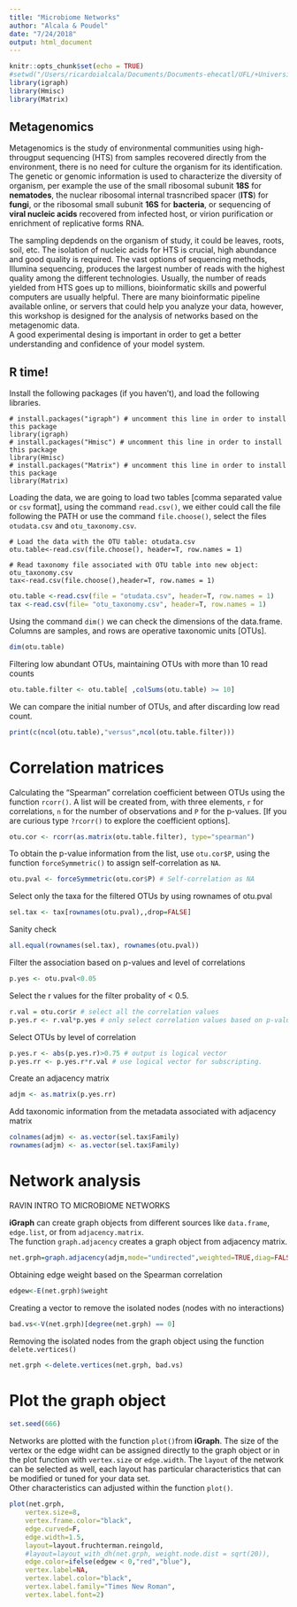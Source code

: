 ```yaml
---
title: "Microbiome Networks"
author: "Alcala & Poudel"
date: "7/24/2018"
output: html_document
---
```


```r
knitr::opts_chunk$set(echo = TRUE)
#setwd("/Users/ricardoialcala/Documents/Documents-ehecatl/UFL/+UniversityofFlorida/Talks/Workshop_ICPP2018/")
library(igraph)  
library(Hmisc)  
library(Matrix)  
```

## Metagenomics
Metagenomics is the study of environmental communities using high-througput sequencing (HTS) from samples recovered directly from the environment, there is no need for culture the organism for its identification. The genetic or genomic information is used to characterize the diversity of organism, per example the use of the small ribosomal subunit **18S** for **nematodes**, the nuclear ribosomal internal trasncribed spacer (**ITS**) for **fungi**, or the ribosomal small subunit **16S** for **bacteria**, or sequencing of **viral nucleic acids** recovered from infected host, or virion purification or enrichment of replicative forms RNA.   

The sampling depdends on the organism of study, it could be leaves, roots, soil, etc. The isolation of nucleic acids for HTS is crucial, high abundance and good quality is required. The vast options of sequencing methods, Illumina sequencing, produces the largest number of reads with the highest quality among the different technologies. Usually, the number of reads yielded from HTS goes up to millions, bioinformatic skills and powerful computers are usually helpful. There are many bioinformatic pipeline available online, or servers that could help you analyze your data, however, this workshop is designed for the analysis of networks based on the metagenomic data.     
A good experimental desing is important in order to get a better understanding and confidence of your model system.


## R time!
Install the following packages (if you haven't), and load the following libraries.
```
# install.packages("igraph") # uncomment this line in order to install this package
library(igraph)  
# install.packages("Hmisc") # uncomment this line in order to install this package
library(Hmisc)  
# install.packages("Matrix") # uncomment this line in order to install this package
library(Matrix)   
```
Loading the data, we are going to load two tables [comma separated value or ```csv``` format], using the command ```read.csv()```, we either could call the file following the PATH or use the command ```file.choose()```, select the files ```otudata.csv``` and ```otu_taxonomy.csv```.

```
# Load the data with the OTU table: otudata.csv
otu.table<-read.csv(file.choose(), header=T, row.names = 1)

# Read taxonomy file associated with OTU table into new object: otu_taxonomy.csv
tax<-read.csv(file.choose(),header=T, row.names = 1)
```

```r
otu.table <-read.csv(file = "otudata.csv", header=T, row.names = 1)
tax <-read.csv(file= "otu_taxonomy.csv", header=T, row.names = 1)

```

Using the command ```dim()``` we can check the dimensions of the data.frame.    
Columns are samples, and rows are operative taxonomic units [OTUs].
```r
dim(otu.table)
```
Filtering low abundant OTUs, maintaining OTUs with more than 10 read counts
```r
otu.table.filter <- otu.table[ ,colSums(otu.table) >= 10]
```
We can compare the initial number of OTUs, and after discarding low read count.
```r
print(c(ncol(otu.table),"versus",ncol(otu.table.filter)))
```
# Correlation matrices
Calculating the "Spearman" correlation coefficient between OTUs using the function ```rcorr()```. A list will be created from, with three elements, ```r``` for correlations, ```n``` for the number of observations and ```P``` for the p-values.
[If you are curious type ```?rcorr()``` to explore the coefficient options].
```r
otu.cor <- rcorr(as.matrix(otu.table.filter), type="spearman")
```
To obtain the p-value information from the list, use ```otu.cor$P```, using the function ```forceSymmetric()``` to assign self-correlation as ```NA```.  
```r
otu.pval <- forceSymmetric(otu.cor$P) # Self-correlation as NA
```
Select only the taxa for the filtered OTUs by using rownames of otu.pval
```r
sel.tax <- tax[rownames(otu.pval),,drop=FALSE]
```
Sanity check 
```r
all.equal(rownames(sel.tax), rownames(otu.pval))
```
Filter the association based on p-values and level of correlations
```r
p.yes <- otu.pval<0.05
```
Select the r values for the filter probality of < 0.5.
```r
r.val = otu.cor$r # select all the correlation values 
p.yes.r <- r.val*p.yes # only select correlation values based on p-value criterion 
```
Select OTUs by level of correlation
```r
p.yes.r <- abs(p.yes.r)>0.75 # output is logical vector
p.yes.rr <- p.yes.r*r.val # use logical vector for subscripting.
```
Create an adjacency matrix
```r
adjm <- as.matrix(p.yes.rr)
```
Add taxonomic information from the metadata associated with adjacency matrix
```r
colnames(adjm) <- as.vector(sel.tax$Family)
rownames(adjm) <- as.vector(sel.tax$Family)
```
# Network analysis
RAVIN INTRO TO MICROBIOME NETWORKS

**iGraph** can create graph objects from different sources like ```data.frame```, ```edge.list```, or from ```adjacency.matrix```.   
The function ```graph.adjacency``` creates a graph object from adjacency matrix.
```r
net.grph=graph.adjacency(adjm,mode="undirected",weighted=TRUE,diag=FALSE)
```
Obtaining edge weight based on the Spearman correlation
```r
edgew<-E(net.grph)$weight
```
Creating a vector to remove the isolated nodes (nodes with no interactions)
```r
bad.vs<-V(net.grph)[degree(net.grph) == 0] 
```
Removing the isolated nodes from the graph object using the function ```delete.vertices()```  
```r
net.grph <-delete.vertices(net.grph, bad.vs)
```
# Plot the graph object
```r
set.seed(666)
```
Networks are plotted with the function ```plot()```from **iGraph**. The size of the vertex or the edge widht can be assigned directly to the graph object or in the plot function with ```vertex.size``` or ```edge.width```. The ```layout``` of the network can be selected as well, each layout has particular characteristics that can be modified or tuned for your data set.   
Other characteristics can adjusted within the function ```plot()```.
```r
plot(net.grph,
	vertex.size=8,
	vertex.frame.color="black",
	edge.curved=F,
	edge.width=1.5,
	layout=layout.fruchterman.reingold,
	#layout=layout_with_dh(net.grph, weight.node.dist = sqrt(20)),
	edge.color=ifelse(edgew < 0,"red","blue"),
	vertex.label=NA,
	vertex.label.color="black",
	vertex.label.family="Times New Roman",
	vertex.label.font=2)
```
